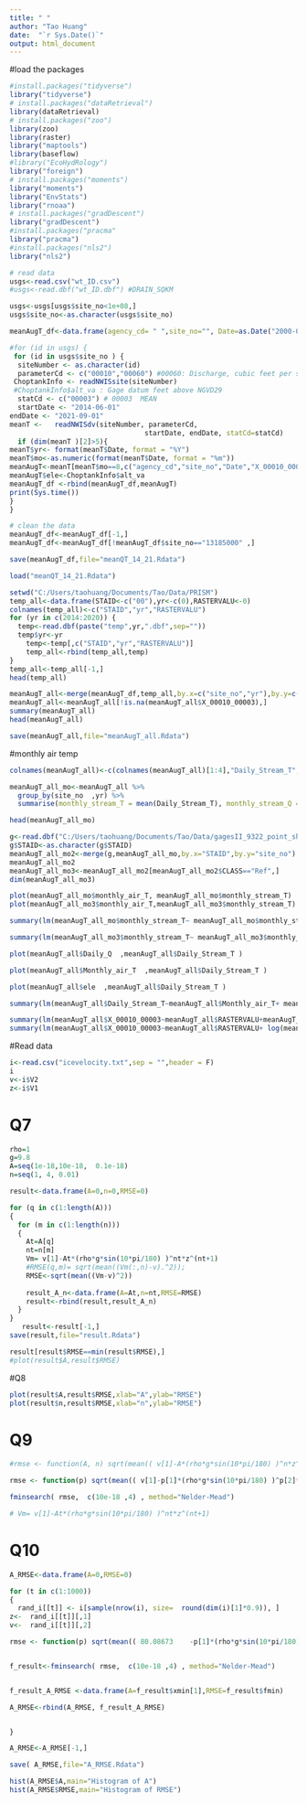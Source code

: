 ---
title: " "
author: "Tao Huang"
date:  "`r Sys.Date()`"
output: html_document
---

#load the packages
```{r}
#install.packages("tidyverse")
library("tidyverse")
# install.packages("dataRetrieval")
library(dataRetrieval)
# install.packages("zoo") 
library(zoo)
library(raster)
library("maptools")
library(baseflow)
#library("EcoHydRology")
library("foreign")
# install.packages("moments") 
library("moments")
library("EnvStats")
library("rnoaa")
# install.packages("gradDescent") 
library("gradDescent")
#install.packages("pracma"
library("pracma")
#install.packages("nls2")
library("nls2")
```

```{r}
# read data
usgs<-read.csv("wt_ID.csv")
#usgs<-read.dbf("wt_ID.dbf") #DRAIN_SQKM

usgs<-usgs[usgs$site_no<1e+08,]
usgs$site_no<-as.character(usgs$site_no)

meanAugT_df<-data.frame(agency_cd= " ",site_no="", Date=as.Date("2000-01-01",format="%Y-%m-%d"),X_00010_00003=0,    X_00010_00003_cd= "",X_00060_00003=0,    X_00060_00003_cd= "",yr="",mo=0 , ele=0)

#for (id in usgs) {
 for (id in usgs$site_no ) {
  siteNumber <- as.character(id) 
  parameterCd <- c("00010","00060") #00060: Discharge, cubic feet per second
 ChoptankInfo <- readNWISsite(siteNumber)
 #ChoptankInfo$alt_va : Gage datum feet above NGVD29
  statCd <- c("00003") # 00003	MEAN
  startDate <- "2014-06-01"
endDate <- "2021-09-01"
meanT <-   readNWISdv(siteNumber, parameterCd, 
                                 startDate, endDate, statCd=statCd)
  if (dim(meanT )[2]>5){
meanT$yr<- format(meanT$Date, format = "%Y") 
meanT$mo<-as.numeric(format(meanT$Date, format = "%m"))
meanAugT<-meanT[meanT$mo==8,c("agency_cd","site_no","Date","X_00010_00003","X_00010_00003_cd","X_00060_00003","X_00060_00003_cd","yr","mo"  )]
meanAugT$ele<-ChoptankInfo$alt_va
meanAugT_df <-rbind(meanAugT_df,meanAugT)
print(Sys.time())
}
}

# clean the data
meanAugT_df<-meanAugT_df[-1,]
meanAugT_df<-meanAugT_df[!meanAugT_df$site_no=="13185000" ,]

save(meanAugT_df,file="meanQT_14_21.Rdata")

```

```{r}
load("meanQT_14_21.Rdata")
```

```{r}
setwd("C:/Users/taohuang/Documents/Tao/Data/PRISM")
temp_all<-data.frame(STAID<-c("00"),yr<-c(0),RASTERVALU<-0)
colnames(temp_all)<-c("STAID","yr","RASTERVALU")
for (yr in c(2014:2020)) {
  temp<-read.dbf(paste("temp",yr,".dbf",sep=""))
  temp$yr<-yr
    temp<-temp[,c("STAID","yr","RASTERVALU")]
    temp_all<-rbind(temp_all,temp)
}
temp_all<-temp_all[-1,]
head(temp_all)
```

```{r}
meanAugT_all<-merge(meanAugT_df,temp_all,by.x=c("site_no","yr"),by.y=c("STAID","yr"))
meanAugT_all<-meanAugT_all[!is.na(meanAugT_all$X_00010_00003),]
summary(meanAugT_all)
head(meanAugT_all)
```

```{r}
save(meanAugT_all,file="meanAugT_all.Rdata")
```

#monthly air temp
```{r}
colnames(meanAugT_all)<-c(colnames(meanAugT_all)[1:4],"Daily_Stream_T","X_00010_00003_cd", "Daily_Q", "X_00060_00003_cd" ,"mo"  ,             "ele"         ,     "Monthly_air_T"  )

meanAugT_all_mo<-meanAugT_all %>%
  group_by(site_no  ,yr) %>%
  summarise(monthly_stream_T = mean(Daily_Stream_T), monthly_stream_Q = mean(Daily_Q),ele= mean(ele), monthly_air_T=mean(Monthly_air_T) )

head(meanAugT_all_mo)
```

```{r}
g<-read.dbf("C:/Users/taohuang/Documents/Tao/Data/gagesII_9322_point_shapefile/gagesII_9322_sept30_2011.dbf")
g$STAID<-as.character(g$STAID)
meanAugT_all_mo2<-merge(g,meanAugT_all_mo,by.x="STAID",by.y="site_no")
meanAugT_all_mo2
meanAugT_all_mo3<-meanAugT_all_mo2[meanAugT_all_mo2$CLASS=="Ref",]
dim(meanAugT_all_mo3)
```


```{r}
plot(meanAugT_all_mo$monthly_air_T, meanAugT_all_mo$monthly_stream_T)
plot(meanAugT_all_mo3$monthly_air_T,meanAugT_all_mo3$monthly_stream_T)
```


```{r}
summary(lm(meanAugT_all_mo$monthly_stream_T~ meanAugT_all_mo$monthly_stream_Q +meanAugT_all_mo$monthly_air_T+ meanAugT_all_mo$ele))

summary(lm(meanAugT_all_mo3$monthly_stream_T~ meanAugT_all_mo3$monthly_stream_Q +meanAugT_all_mo3$monthly_air_T+ meanAugT_all_mo3$ele))
```


```{r}

  

plot(meanAugT_all$Daily_Q  ,meanAugT_all$Daily_Stream_T )

plot(meanAugT_all$Monthly_air_T  ,meanAugT_all$Daily_Stream_T )

plot(meanAugT_all$ele  ,meanAugT_all$Daily_Stream_T )

```


```{r}
summary(lm(meanAugT_all$Daily_Stream_T~meanAugT_all$Monthly_air_T+ meanAugT_all$Daily_Q+meanAugT_all$ele ))
```

```{r}
summary(lm(meanAugT_all$X_00010_00003~meanAugT_all$RASTERVALU+meanAugT_all$X_00060_00003))
summary(lm(meanAugT_all$X_00010_00003~meanAugT_all$RASTERVALU+ log(meanAugT_all$X_00060_00003)))

```




#Read data
```{r}
i<-read.csv("icevelocity.txt",sep = "",header = F)
i
v<-i$V2
z<-i$V1
```

# Q7
```{r}
rho=1
g=9.8
A=seq(1e-18,10e-18,  0.1e-18)
n=seq(1, 4, 0.01)
```

```{r}
result<-data.frame(A=0,n=0,RMSE=0)

for (q in c(1:length(A)))
{
  for (m in c(1:length(n)))
  {
    At=A[q]
    nt=n[m]
    Vm= v[1]-At*(rho*g*sin(10*pi/180) )^nt*z^(nt+1)
    #RMSE(q,m)= sqrt(mean((Vm(:,n)-v).^2));
    RMSE<-sqrt(mean((Vm-v)^2))
    
    result_A_n<-data.frame(A=At,n=nt,RMSE=RMSE)
    result<-rbind(result,result_A_n)
  }
}
   result<-result[-1,] 
save(result,file="result.Rdata")
```

```{r}
result[result$RMSE==min(result$RMSE),]
#plot(result$A,result$RMSE)
```

#Q8
```{r}
plot(result$A,result$RMSE,xlab="A",ylab="RMSE")
plot(result$n,result$RMSE,xlab="n",ylab="RMSE")
```

# Q9
```{r}
#rmse <- function(A, n) sqrt(mean(( v[1]-A*(rho*g*sin(10*pi/180) )^n*z^(n+1)  -v)^2))

rmse <- function(p) sqrt(mean(( v[1]-p[1]*(rho*g*sin(10*pi/180) )^p[2]*z^(p[2]+1)  -v)^2))

fminsearch( rmse,  c(10e-18 ,4) , method="Nelder-Mead")

# Vm= v[1]-At*(rho*g*sin(10*pi/180) )^nt*z^(nt+1)
```

# Q10
```{r}

A_RMSE<-data.frame(A=0,RMSE=0)

for (t in c(1:1000))
{
  rand_i[[t]] <- i[sample(nrow(i), size=  round(dim(i)[1]*0.9)), ]
z<-  rand_i[[t]][,1]
v<-  rand_i[[t]][,2]

rmse <- function(p) sqrt(mean(( 80.08673	-p[1]*(rho*g*sin(10*pi/180) )^p[2]*z^(p[2]+1)  -v)^2))


f_result<-fminsearch( rmse,  c(10e-18 ,4) , method="Nelder-Mead")


f_result_A_RMSE <-data.frame(A=f_result$xmin[1],RMSE=f_result$fmin)

A_RMSE<-rbind(A_RMSE, f_result_A_RMSE)


}

A_RMSE<-A_RMSE[-1,]

save( A_RMSE,file="A_RMSE.Rdata")

```

```{r}
hist(A_RMSE$A,main="Histogram of A")
hist(A_RMSE$RMSE,main="Histogram of RMSE")
```

